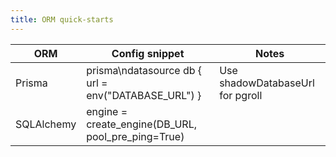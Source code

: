 ```yaml
---
title: ORM quick‑starts
---
```


| ORM | Config snippet | Notes |
| --- | --- | --- |
| Prisma | prisma\ndatasource db { url = env("DATABASE_URL") } | Use shadowDatabaseUrl for pgroll |
| SQLAlchemy | engine = create_engine(DB_URL, pool_pre_ping=True) | |


